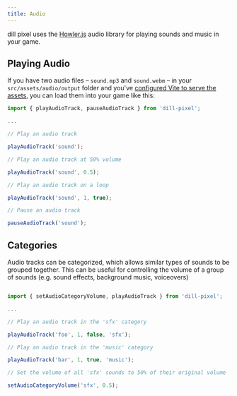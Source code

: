 ```yaml
---
title: Audio
---
```


dill pixel uses the [Howler.js](https://howlerjs.com/) audio library for playing sounds and music in your game.

## Playing Audio

If you have two audio files – `sound.mp3` and `sound.webm` – in your `src/assets/audio/output` folder and
you've [configured Vite to serve the assets](/guides/project-setup#build-tools), you can load
them into your game like this:

```js
import { playAudioTrack, pauseAudioTrack } from 'dill-pixel';

...

// Play an audio track

playAudioTrack('sound');

// Play an audio track at 50% volume

playAudioTrack('sound', 0.5);

// Play an audio track on a loop

playAudioTrack('sound', 1, true);

// Pause an audio track

pauseAudioTrack('sound');

```

## Categories

Audio tracks can be categorized, which allows similar types of sounds 
to be grouped together. This can be useful for controlling the volume of a group of sounds (e.g. sound effects, background music, voiceovers)

```js

import { setAudioCategoryVolume, playAudioTrack } from 'dill-pixel';

...

// Play an audio track in the 'sfx' category

playAudioTrack('foo', 1, false, 'sfx');

// Play an audio track in the 'music' category

playAudioTrack('bar', 1, true, 'music');

// Set the volume of all 'sfx' sounds to 50% of their original volume

setAudioCategoryVolume('sfx', 0.5);

```